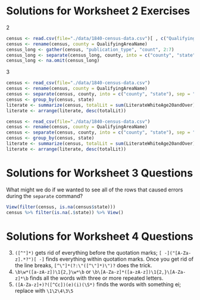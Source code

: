 # Solutions for Worksheet 2 Exercises

2
```r
census <- read.csv(file="./data/1840-census-data.csv")[ , c("QualifyingAreaName", "Newspapers", "Newspapers_Daily", "Newspapers_Weekly", "Newspapers_SemiTriWeekly", "Periodicals", "PrintingOffices")]
census <- rename(census, county = QualifyingAreaName)
census_long <- gather(census, "publication_type", "count", 2:7)
census_long <- separate(census_long, county, into = c("county", "state"), sep = "\\, ")
census_long <- na.omit(census_long)
```

3
```r
census <- read_csv(file="./data/1840-census-data.csv")
census <- rename(census, county = QualifyingAreaName)
census <- separate(census, county, into = c("county", "state"), sep = "\\, ")
census <- group_by(census, state)
literate <- summarize(census, totalLit = sum(LiterateWhiteAge20andOver))
literate <- arrange(literate, desc(totalLit))

census <- read_csv(file="./data/1840-census-data.csv")
census <- rename(census, county = QualifyingAreaName)
census <- separate(census, county, into = c("county", "state"), sep = "\\, ")
census <- group_by(census, state)
literate <- summarize(census, totalLit = sum(LiterateWhiteAge20andOver) / sum(TotalPopulation))
literate <- arrange(literate, desc(totalLit))
```


# Solutions for Worksheet 3 Questions

What might we do if we wanted to see all of the rows that caused errors during the `separate` command? 

```r
View(filter(census, is.na(census$state)))
census %>% filter(is.na(.$state)) %>% View()
```

# Solutions for Worksheet 4 Questions

3. `([^"]*)` gets rid of everything before the quotation marks; `[ -]("[A-Za-z].*?")[ -]` finds everything within quotation marks. Once you get rid of the line breaks, `[^\"]*(?:\"([^\"]*)\")? ` does the trick.
4. `\b\w*([a-zA-z])\1{2,}\w*\b` or `\b\[A-Za-z]*([a-zA-z])\1{2,}\[A-Za-z]*\b` finds all the words with three or more repeated letters. 
5. `([A-Za-z]+)?([^Cc])(e)(i)(\S*)` finds the words with something ei; replace with `\1\2\4\3\5`
